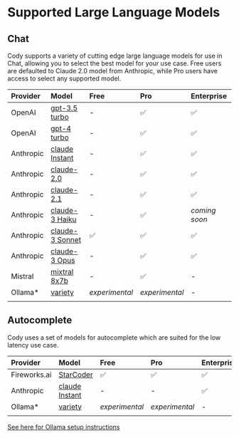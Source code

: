 # Supported Large Language Models

## Chat

Cody supports a variety of cutting edge large language models for use in Chat, allowing you to select the best model for your use case.  Free users are defaulted to Claude 2.0 model from Anthropic, while Pro users have access to select any supported model.

| **Provider** | **Model** | **Free** | **Pro** | **Enterprise** |
|:--|:--|:--|:--|:--|
| OpenAI | [gpt-3.5 turbo](https://platform.openai.com/docs/models/gpt-3-5-turbo) | - | ✅ | ✅ |
| OpenAI | [gpt-4 turbo](https://platform.openai.com/docs/models/gpt-4-and-gpt-4-turbo#:~:text=TRAINING%20DATA-,gpt%2D4%2D0125%2Dpreview,-New%20GPT%2D4) | - | ✅ | ✅ |
| Anthropic| [claude Instant](https://docs.anthropic.com/claude/docs/models-overview#model-comparison) | - | ✅ | ✅ |
| Anthropic| [claude-2.0](https://docs.anthropic.com/claude/docs/models-overview#model-comparison) | - | ✅ | ✅ |
| Anthropic| [claude-2.1](https://docs.anthropic.com/claude/docs/models-overview#model-comparison) | - | ✅ | ✅ |
| Anthropic| [claude-3 Haiku](https://docs.anthropic.com/claude/docs/models-overview#model-comparison) | - | ✅ | *coming soon* |
| Anthropic| [claude-3 Sonnet](https://docs.anthropic.com/claude/docs/models-overview#model-comparison) | ✅ | ✅ | ✅ |
| Anthropic| [claude-3 Opus](https://docs.anthropic.com/claude/docs/models-overview#model-comparison) | - | ✅ | ✅ |
| Mistral| [mixtral 8x7b](https://mistral.ai/technology/#models:~:text=of%20use%20cases.-,Mixtral%208x7B,-Currently%20the%20best) | - | ✅ | - |
| Ollama* | [variety](https://ollama.com/) | *experimental*| *experimental* | - |
||||||

## Autocomplete

Cody uses a set of models for autocomplete which are suited for the low latency use case.

| **Provider** | **Model** | **Free** | **Pro** | **Enterprise** |
|:--|:--|:--|:--|:--|
| Fireworks.ai | [StarCoder](https://arxiv.org/abs/2305.06161) | ✅ | ✅ | ✅ |
| Anthropic| [claude Instant](https://docs.anthropic.com/claude/docs/models-overview#model-comparison) | - | - | ✅ |
| Ollama* | [variety](https://ollama.com/) | *experimental*| *experimental* | - |
||||||



<Callout type="note">[See here for Ollama setup instructions](https://sourcegraph.com/docs/cody/clients/install-vscode#supported-local-ollama-models-with-cody)</Callout>
